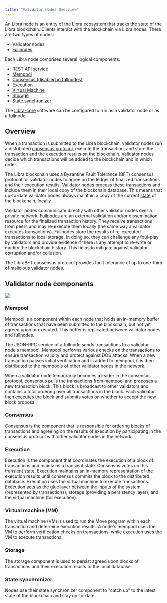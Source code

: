 ```yaml
---
title: "Validator Nodes Overview"
---
```



An Libra node is an entity of the Libra ecosystem that tracks the state of the Libra blockchain. Clients interact with the blockchain via Libra nodes. There are two types of nodes:

- Validator nodes
- [Fullnodes](/network/blockchain/fullnodes)

Each Libra node comprises several logical components:

- [REST API service](/network/glossary#rest-api-service)
- [Mempool](#mempool)
- [Consensus (disabled in fullnodes)](#consensus)
- [Execution](#execution)
- [Virtual Machine](#virtual-machine-vm)
- [Storage](#storage)
- [State synchronizer](#state-synchronizer)

The [Libra-core](/network/glossary#libra2-core) software can be configured to run as a validator node or as a fullnode.

## Overview

When a transaction is submitted to the Libra blockchain, validator nodes run a distributed [consensus protocol](/network/glossary#consensus-protocol), execute the transaction, and store the transaction and the execution results on the blockchain. Validator nodes decide which transactions will be added to the blockchain and in which order.

The Libra blockchain uses a Byzantine Fault Tolerance (BFT) consensus protocol for validator nodes to agree on the ledger of finalized transactions and their execution results. Validator nodes process these transactions and include them in their local copy of the blockchain database. This means that up-to-date validator nodes always maintain a copy of the current [state](/network/glossary#state) of the blockchain, locally.

Validator nodes communicate directly with other validator nodes over a private network. [Fullnodes](/network/blockchain/fullnodes) are an external validation and/or dissemination resource for the finalized transaction history. They receive transactions from peers and may re-execute them locally (the same way a validator executes transactions). Fullnodes store the results of re-executed transactions to local storage. In doing so, they can challenge any foul-play by validators and provide evidence if there is any attempt to re-write or modify the blockchain history. This helps to mitigate against validator corruption and/or collusion.

<Aside type="note">
  The LibraBFT consensus protocol provides fault tolerance of up to one-third of malicious validator nodes.
</Aside>

## Validator node components

![](~/images/validator.svg)

### Mempool

Mempool is a component within each node that holds an in-memory buffer of transactions that have been submitted to the blockchain, but not yet agreed upon or executed. This buffer is replicated between validator nodes and fullnodes.

The JSON-RPC service of a fullnode sends transactions to a validator node's mempool. Mempool performs various checks on the transactions to ensure transaction validity and protect against DOS attacks. When a new transaction passes initial verification and is added to mempool, it is then distributed to the mempools of other validator nodes in the network.

When a validator node temporarily becomes a leader in the consensus protocol, consensus pulls the transactions from mempool and proposes a new transaction block. This block is broadcast to other validators and contains a total ordering over all transactions in the block. Each validator then executes the block and submits votes on whether to accept the new block proposal.

### Consensus

Consensus is the component that is responsible for ordering blocks of transactions and agreeing on the results of execution by participating in the consensus protocol with other validator nodes in the network.

### Execution

Execution is the component that coordinates the execution of a block of transactions and maintains a transient state. Consensus votes on this transient state. Execution maintains an in-memory representation of the execution results until consensus commits the block to the distributed database. Execution uses the virtual machine to execute transactions. Execution acts as the glue layer between the inputs of the system (represented by transactions), storage (providing a persistency layer), and the virtual machine (for execution).

### Virtual machine (VM)

The virtual machine (VM) is used to run the Move program within each transaction and determine execution results. A node's mempool uses the VM to perform verification checks on transactions, while execution uses the VM to execute transactions.

### Storage

The storage component is used to persist agreed upon blocks of transactions and their execution results to the local database.

### State synchronizer

Nodes use their state synchronizer component to "catch up" to the latest state of the blockchain and stay up-to-date.
